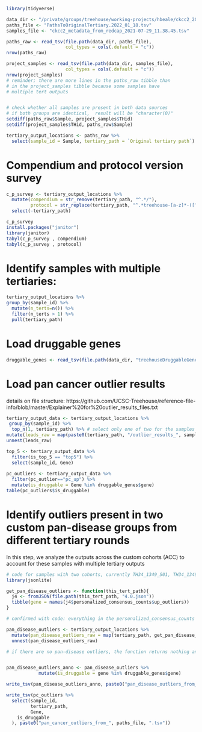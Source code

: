 

```r
library(tidyverse)

```


```r
data_dir <- "/private/groups/treehouse/working-projects/hbeale/ckcc2_2023_07"
paths_file <- "PathsToOriginalTertiary.2022_01_18.tsv"
samples_file <- "ckcc2_metadata_from_redcap_2021-07-29_11.38.45.tsv"

paths_raw <- read_tsv(file.path(data_dir, paths_file),
                      col_types = cols(.default = "c"))
nrow(paths_raw)

project_samples <- read_tsv(file.path(data_dir, samples_file),
                      col_types = cols(.default = "c"))
nrow(project_samples)
# reminder; there are more lines in the paths_raw tibble than
# in the project_samples tibble because some samples have
# multiple tert outputs


# check whether all samples are present in both data sources
# if both groups are identical,  result will be "character(0)"
setdiff(paths_raw$Sample, project_samples$THid)
setdiff(project_samples$THid, paths_raw$Sample)

tertiary_output_locations <- paths_raw %>%
  select(sample_id = Sample, tertiary_path = `Original tertiary path`)

```

# Compendium and protocol version survey
```r
c_p_survey <- tertiary_output_locations %>%
  mutate(compendium = str_remove(tertiary_path, "^.*/"),
         protocol = str_replace(tertiary_path, "^.*treehouse-[a-z]*-([^/]*)/.*$", "\\1")) %>%
  select(-tertiary_path)

c_p_survey
install.packages("janitor")
library(janitor)
tabyl(c_p_survey , compendium)
tabyl(c_p_survey , protocol)
```

# Identify samples with multiple tertiaries:
```r

tertiary_output_locations %>%
group_by(sample_id) %>%
  mutate(n_terts=n()) %>%
  filter(n_terts > 1) %>%
  pull(tertiary_path)

```

# Load druggable genes
```r

druggable_genes <- read_tsv(file.path(data_dir, "treehouseDruggableGenes_2020-03_25.txt"))

```

# Load pan cancer outlier results
details on file structure: https://github.com/UCSC-Treehouse/reference-file-info/blob/master/Explainer%20for%20outlier_results_files.txt
```r

tertiary_output_data <- tertiary_output_locations %>%
 group_by(sample_id) %>% 
  top_n(1, tertiary_path) %>% # select only one of two for the samples with multiple outputs
mutate(leads_raw = map(paste0(tertiary_path, "/outlier_results_", sample_id), read_tsv, col_types = cols(.default = "c"))) %>%
unnest(leads_raw)

top_5 <- tertiary_output_data %>%
  filter(is_top_5 == "top5") %>%
  select(sample_id, Gene)
  
pc_outliers <- tertiary_output_data %>%
  filter(pc_outlier=="pc_up") %>%
  mutate(is_druggable = Gene %in% druggable_genes$gene)
table(pc_outliers$is_druggable)


```

# Identify outliers present in two custom pan-disease groups from different tertiary rounds
In this step, we analyze the outputs across the custom cohorts (ACC) to account for these samples with multiple tertiary outputs

```r
# code for samples with two cohorts, currently TH34_1349_S01, TH34_1349_S02
library(jsonlite)

get_pan_disease_outliers <- function(this_tert_path){
  j4 <- fromJSON(file.path(this_tert_path, "4.0.json"))
  tibble(gene = names(j4$personalized_consensus_counts$up_outliers))
}

# confirmed with code: everything in the personalized_consensus_counts up_outliers in top 5

pan_disease_outliers <- tertiary_output_locations %>%
  mutate(pan_disease_outliers_raw = map(tertiary_path, get_pan_disease_outliers)) %>%
  unnest(pan_disease_outliers_raw)

# if there are no pan-disease outliers, the function returns nothing and that sample has no line in the outliers tibble, so e.g. TH34_1149_S02 isn't in the pan-disease outlier list


pan_disease_outliers_anno <- pan_disease_outliers %>%
            mutate(is_druggable = gene %in% druggable_genes$gene)

```

```r

write_tsv(pan_disease_outliers_anno, paste0("pan_disease_outliers_from_", paths_file, ".tsv"))

write_tsv(pc_outliers %>%
  select(sample_id,
         tertiary_path,
         Gene,
    is_druggable
  ), paste0("pan_cancer_outliers_from_", paths_file, ".tsv"))

```

